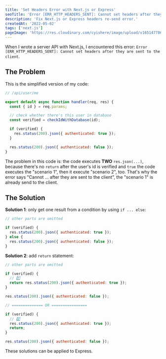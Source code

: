 ```yaml
---
title: 'Set Headers Error with Next.js or Express'
seoTitle: 'Error [ERR_HTTP_HEADERS_SENT]: Cannot set headers after they are sent to the client'
description: 'Fix Next.js or Express headers re-send error.'
createdAt: '2022-05-02'
tags: ['next.js']
pageImage: 'https://res.cloudinary.com/cyishere/image/upload/v1651477868/cyishere/blog/set-headers-error-with-nextjs-or-express/ogImage_hzlyxt.png'
---
```


When I wrote a server API with Next.js, I encountered this error: `Error [ERR_HTTP_HEADERS_SENT]: Cannot set headers after they are sent to the client`.

## The Problem

This is the simplified version of my code:

```javascript
// /api/user/me

export default async function handler(req, res) {
  const { id } = req.params;

  // check whether there's this user in database
  const verified = checkIdWithDatabase(id);

  if (verified) {
    res.status(200).json({ authenticated: true });
  }

  res.status(200).json({ authenticated: false });
}
```

The problem in this code is: the code executes **TWO** `res.json(...)`, because there's no `return` after the user's id is verified and `true` the code executes the "scenario 1️", then it execute "scenario 2️", too. That's why the error says "Cannot ... after they are sent to the client", the "scenario 1️" is already send to the client.

## The Solution

**Solution 1**: only get one result from a condition by using `if ... else`:

```javascript
// other parts are omitted

if (verified) {
  res.status(200).json({ authenticated: true });
} else {
  res.status(200).json({ authenticated: false });
}
```

**Solution 2**: add `return` statement:

```javascript
// other parts are omitted

if (verified) {
  // 1️⃣
  return res.status(200).json({ authenticated: true });
}

res.status(200).json({ authenticated: false });

// ============== OR ================

if (verified) {
  // 2️⃣
  res.status(200).json({ authenticated: true });
  return;
}

res.status(200).json({ authenticated: false });
```

These solutions can be applied to Express.
